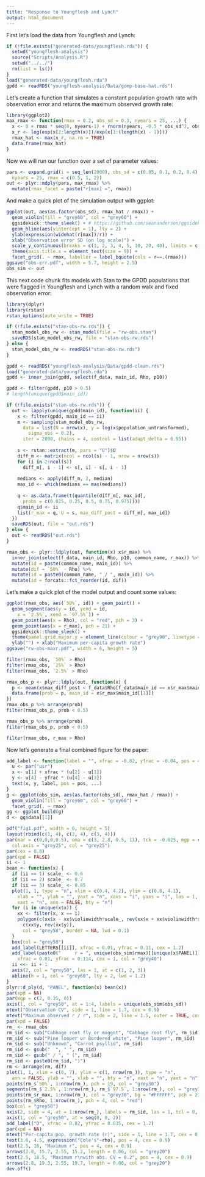 ```yaml
---
title: "Response to Youngflesh and Lynch"
output: html_document
---
```


First let's load the data from Youngflesh and Lynch:

```r
if (!file.exists("generated-data/youngflesh.rda")) {
  setwd("youngflesh-analysis")
  source("Scripts/Analysis.R")
  setwd("../../")
  rm(list = ls())
}
load("generated-data/youngflesh.rda")
gpdd <- readRDS("youngflesh-analysis/Data/gomp-base-hat.rds")
```

Let's create a function that simulates a constant population growth rate with observation error and returns the maximum observed growth rate:

```r
library(ggplot2)
max_rmax <- function(rmax = 0.2, obs_sd = 0.3, nyears = 25, ...) {
  x <- 0 + rmax * seq(0, nyears-1) + rnorm(nyears, -0.5 * obs_sd^2, obs_sd)
  x_r <- log(exp(x[2:length(x)])/exp(x[1:(length(x) - 1)]))
  rmax_hat <- max(x_r, na.rm = TRUE) 
  data.frame(rmax_hat)
}
```

Now we will run our function over a set of parameter values:

```r
pars <- expand.grid(i = seq_len(2000), obs_sd = c(0.05, 0.1, 0.2, 0.4), 
  nyears = 25, rmax = c(0.5, 1, 2))
out <- plyr::mdply(pars, max_rmax) %>% 
  mutate(rmax_facet = paste("r[max] =", rmax))
```

And make a quick plot of the simulation output with ggplot:

```r
ggplot(out, aes(as.factor(obs_sd), rmax_hat / rmax)) + 
  geom_violin(fill = "grey60", col = "grey60") +
  ggsidekick::theme_sleek() + # https://github.com/seananderson/ggsidekick
  geom_hline(aes(yintercept = 1), lty = 2) +
  ylab(expression(widehat(r[max])/r)) +
  xlab("Observation error SD (on log scale)") +
  scale_y_continuous(breaks = c(1, 2, 3, 4, 5, 10, 20, 40), limits = c(1, 5)) +
  theme(axis.title.x = element_text(size = 9)) +
  facet_grid(. ~ rmax, labeller = label_bquote(cols = r==.(rmax))) 
ggsave("obs-err.pdf", width = 5.7, height = 2.5)
obs_sim <- out
```

This next code chunk fits models with Stan to the GPDD populations that were flagged in Youngflesh and Lynch with a random walk and fixed observation error:

```r
library(dplyr)
library(rstan)
rstan_options(auto_write = TRUE)

if (!file.exists("stan-obs-rw.rds")) {
  stan_model_obs_rw <- stan_model(file = "rw-obs.stan") 
  saveRDS(stan_model_obs_rw, file = "stan-obs-rw.rds")
} else {
  stan_model_obs_rw <- readRDS("stan-obs-rw.rds")
}

gpdd <- readRDS("youngflesh-analysis/Data/gpdd-clean.rds")
load("generated-data/youngflesh.rda")
gpdd <- inner_join(gpdd, select(f_data, main_id, Rho, p10))

gpdd <- filter(gpdd, p10 > 0.5)
# length(unique(gpdd$main_id))

if (!file.exists("stan-obs-rw.rds")) {
  out <- lapply(unique(gpdd$main_id), function(ii) {
    x <- filter(gpdd, main_id == ii)
    m <- sampling(stan_model_obs_rw,
      data = list(N = nrow(x), y = log(x$population_untransformed), 
        sigma_obs = 0.2),
      iter = 2000, chains = 4, control = list(adapt_delta = 0.95))
    
    s <- rstan::extract(m, pars = "U")$U
    diff_m <- matrix(ncol = ncol(s) - 1, nrow = nrow(s))
    for (i in 2:ncol(s))
      diff_m[, i - 1] <- s[, i] - s[, i - 1]
    
    medians <- apply(diff_m, 2, median)
    max_id <- which(medians == max(medians))
    
    q <- as.data.frame(t(quantile(diff_m[, max_id],
      probs = c(0.025, 0.25, 0.5, 0.75, 0.975))))
    q$main_id <- ii
    list(r_max = q, U = s, max_diff_post = diff_m[, max_id])
  })
  saveRDS(out, file = "out.rds")
} else {
  out <- readRDS("out.rds")
}

rmax_obs <- plyr::ldply(out, function(x) x$r_max) %>%
  inner_join(select(f_data, main_id, Rho, p10, common_name, r_max)) %>%
  mutate(id = paste(common_name, main_id)) %>%
  mutate(dif = `50%` - Rho) %>%
  mutate(id = paste0(common_name, " / ", main_id)) %>%
  mutate(id = forcats::fct_reorder(id, dif))
```

Let's make a quick plot of the model output and count some values:

```r
ggplot(rmax_obs, aes(`50%`, id)) + geom_point() +
  geom_segment(aes(y = id, yend = id,
    x = `2.5%`, xend = `97.5%`)) +
  geom_point(aes(x = Rho), col = "red", pch = 3) +
  geom_point(aes(x = r_max), pch = 21) +
  ggsidekick::theme_sleek() +
  theme(panel.grid.major.y = element_line(colour = "grey90", linetype = 1)) +
  ylab("") + xlab("Maximum per-capita growth rate")
ggsave("rw-obs-maxr.pdf", width = 6, height = 5)

filter(rmax_obs, `50%` > Rho)
filter(rmax_obs, `25%` > Rho)
filter(rmax_obs, `2.5%` > Rho)

rmax_obs_p <- plyr::ldply(out, function(x) {
  p <- mean(x$max_diff_post < f_data$Rho[f_data$main_id == x$r_max$main_id[[1]]])
  data.frame(prob = p, main_id = x$r_max$main_id[[1]])
}) 
rmax_obs_p %>% arrange(prob)
filter(rmax_obs_p, prob < 0.5)

rmax_obs_p %>% arrange(prob)
filter(rmax_obs_p, prob < 0.5)

filter(rmax_obs, r_max > Rho)
```

Now let's generate a final combined figure for the paper:

```r
add_label <- function(label = "", xfrac = -0.02, yfrac = -0.04, pos = 4, ...) {
  u <- par("usr")
  x <- u[1] + xfrac * (u[2] - u[1])
  y <- u[4] - yfrac * (u[4] - u[3])
  text(x, y, label, pos = pos, ...)
}
g <- ggplot(obs_sim, aes(as.factor(obs_sd), rmax_hat / rmax)) + 
  geom_violin(fill = "grey60", col = "grey60") +
  facet_grid(. ~ rmax)
gg <- ggplot_build(g)
d <- gg$data[[1]]

pdf("fig1.pdf", width = 6, height = 5)
layout(rbind(c(1, 4), c(2, 4), c(3, 4)))
par(mar = c(0,0,0,0.5), oma = c(3, 2.8, 0.5, 11), tck = -0.025, mgp = c(2, 0.45, 0), 
  col.axis = "grey25", col = "grey25")
par(cex = 0.8)
par(xpd = FALSE)
ii <- 1
bean <- function(x) {
  if (ii == 1) scale_ <- 0.6
  if (ii == 2) scale_ <- 0.7
  if (ii == 3) scale_ <- 0.85
  plot(1, 1, type = "n", xlim = c(0.4, 4.2), ylim = c(0.8, 4.1), 
    xlab = "", ylab = "", yaxt = "n", xaxs = "i", yaxs = "i", las = 1,
    xaxt = "n", ann = FALSE, bty = "n")
  for (i in unique(x$x)) {
    xx <- filter(x, x == i)
    polygon(c(xx$x - xx$violinwidth*scale_, rev(xx$x + xx$violinwidth*scale_)), 
      c(xx$y, rev(xx$y)),
      col = "grey58", border = NA, lwd = 0.1)
  }
  box(col = "grey50")
  add_label(LETTERS[[ii]], xfrac = 0.01, yfrac = 0.11, cex = 1.2)
  add_label(paste0("     r = ", unique(obs_sim$rmax)[[unique(x$PANEL)]]), 
    xfrac = 0.01, yfrac = 0.114, cex = 1, col = "grey40")
  ii <<- ii + 1
  axis(2, col = "grey50", las = 1, at = c(1, 2, 3))
  abline(h = 1, col = "grey60", lty = 2, lwd = 1.2)
}
plyr::d_ply(d, "PANEL", function(x) bean(x))
par(xpd = NA)
par(mgp = c(2, 0.35, 0))
axis(1, col = "grey50", at = 1:4, labels = unique(obs_sim$obs_sd))
mtext("Observation CV", side = 1, line = 1.7, cex = 0.9)
mtext("Maximum observed r / r", side = 2, line = 1.5, outer = TRUE, cex = 0.9)
par(xpd = FALSE)
rm_ <- rmax_obs
rm_$id <- sub("Cabbage root fly or maggot", "Cabbage root fly", rm_$id)
rm_$id <- sub("Pine looper or Bordered white", "Pine looper", rm_$id)
rm_$id <- sub("Unknown", "Carrot psyllid", rm_$id)
rm_$id <- gsub("  ", " ", rm_$id)
rm_$id <- gsub(" / ", " (", rm_$id)
rm_$id <- paste0(rm_$id, ")")
rm <- arrange(rm, dif)
plot(1, 1, xlim = c(0, 7), ylim = c(1, nrow(rm_)), type = "n",
  ann = FALSE, ylab = "", xlab = "", bty = "n", xaxt = "n", yaxt = "n")
points(rm_$`50%`, 1:nrow(rm_), pch = 19, col = "grey30")
segments(rm_$`2.5%`, 1:nrow(rm_), rm_$`97.5`, 1:nrow(rm_), col = "grey30")
points(rm_$r_max, 1:nrow(rm_), col = "grey30", bg = "#FFFFFF", pch = 21)
points(rm_$Rho, 1:nrow(rm_), pch = 4, col = "red")
box(col = "grey50")
axis(2, side = 4, at = 1:nrow(rm_), labels = rm_$id, las = 1, tcl = 0, col = "grey50", cex.axis = 0.9)
axis(1, col = "grey50", at = seq(0, 8, 2))
add_label("D", xfrac = 0.82, yfrac = 0.035, cex = 1.2)
par(xpd = NA)
mtext("Per-capita pop. growth rate (r)", side = 1, line = 1.7, cex = 0.9, adj = 0.2)
text(3.6, 4.5, expression("Cole's"~rho), pos = 4, cex = 0.9)
text(2.5, 16, "Maximum r", pos = 4, cex = 0.9)
arrows(2.8, 15.7, 2.55, 15.2, length = 0.06, col = "grey20")
text(2.5, 18.5, "Maximum r\nwith obs. CV = 0.2", pos = 4, cex = 0.9)
arrows(2.8, 19.3, 2.55, 19.7, length = 0.06, col = "grey20")
dev.off()
```
